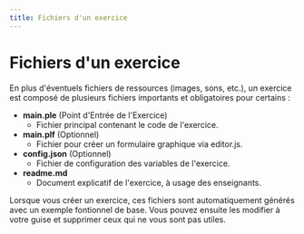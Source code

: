 ```yaml
---
title: Fichiers d'un exercice
---
```


#  Fichiers d'un exercice

En plus d'éventuels fichiers de ressources (images, sons, etc.), un exercice est composé de plusieurs fichiers importants et obligatoires pour certains :

- **main.ple** (Point d'Entrée de l'Exercice)
  - Fichier principal contenant le code de l'exercice.
- **main.plf** (Optionnel)
  - Fichier pour créer un formulaire graphique via editor.js.
- **config.json** (Optionnel)
  - Fichier de configuration des variables de l'exercice.
- **readme.md**
  - Document explicatif de l'exercice, à usage des enseignants.


Lorsque vous créer un exercice, ces fichiers sont automatiquement générés avec un exemple fontionnel de base. Vous pouvez ensuite les modifier à votre guise
et supprimer ceux qui ne vous sont pas utiles.
